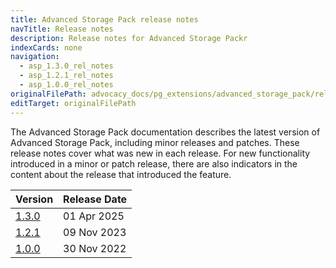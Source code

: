 ```yaml
---
title: Advanced Storage Pack release notes
navTitle: Release notes
description: Release notes for Advanced Storage Packr
indexCards: none
navigation:
  - asp_1.3.0_rel_notes
  - asp_1.2.1_rel_notes
  - asp_1.0.0_rel_notes
originalFilePath: advocacy_docs/pg_extensions/advanced_storage_pack/rel_notes/src/meta.yml
editTarget: originalFilePath
---
```



The Advanced Storage Pack documentation describes the latest version of Advanced Storage Pack, including minor releases and patches.
These release notes cover what was new in each release. 
For new functionality introduced in a minor or patch release, there are also indicators in the content about the release that introduced the feature.


| Version | Release Date |
|---|---|
| [1.3.0](./asp_1.3.0_rel_notes) | 01 Apr 2025 |
| [1.2.1](./asp_1.2.1_rel_notes) | 09 Nov 2023 |
| [1.0.0](./asp_1.0.0_rel_notes) | 30 Nov 2022 |
